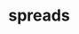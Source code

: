 # spreads


<ul className="grid grid-cols-1 md:grid-cols-2 lg:grid-cols-3 xl:grid-cols-4 gap-4 -ml-6">
<ReferenceCard
    title="tmc"
    description="Treasury Constant Maturity. Get data for 10-Year Treasury Constant Maturity Minus Selected Treasury Constant..."
    url="/platform/reference/spreads/tmc"
    command="true"
/>
<ReferenceCard
    title="tmc_effr"
    description="Select Treasury Constant Maturity. Get data for Selected Treasury Constant Maturity Minus Federal Funds Rate..."
    url="/platform/reference/spreads/tmc_effr"
    command="true"
/>
<ReferenceCard
    title="treasury_effr"
    description="Select Treasury Bill. Get Selected Treasury Bill Minus Federal Funds Rate. Constant maturity is the theoretical..."
    url="/platform/reference/spreads/treasury_effr"
    command="true"
/>
</ul>
